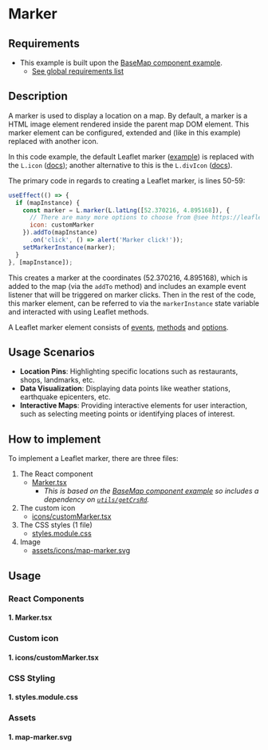 
<Meta of={MarkerStories} />

# Marker
## Requirements

- This example is built upon the [BaseMap component example](../?path=/docs/react-baselayer--docs).
  - [See global requirements list](../?path=/docs/global-requirements--docs)

## Description

A marker is used to display a location on a map. By default, a marker is a HTML image element rendered inside the parent map DOM element. This marker element can be configured, extended and (like in this example) replaced with another icon.

In this code example, the default Leaflet marker ([example](https://leafletjs.com/examples/layers-control/)) is replaced with the `L.icon` ([docs](https://leafletjs.com/reference.html#icon)); another alternative to this is the `L.divIcon` ([docs](https://leafletjs.com/reference.html#divicon)).

The primary code in regards to creating a Leaflet marker, is lines 50-59:

```js
useEffect(() => {
  if (mapInstance) {
    const marker = L.marker(L.latLng([52.370216, 4.895168]), {
      // There are many more options to choose from @see https://leafletjs.com/reference.html#marker
      icon: customMarker
    }).addTo(mapInstance)
      .on('click', () => alert('Marker click!'));
    setMarkerInstance(marker);
  }
}, [mapInstance]);
```

This creates a marker at the coordinates (52.370216, 4.895168), which is added to the map (via the `addTo` method) and includes an example event listener that will be triggered on marker clicks. Then in the rest of the code, this marker element, can be referred to via the `markerInstance` state variable and interacted with using Leaflet methods.

A Leaflet marker element consists of [events](https://leafletjs.com/reference.html#marker-move), [methods](https://leafletjs.com/reference.html#marker-l-marker) and [options](https://leafletjs.com/reference.html#marker-icon).

## Usage Scenarios

- **Location Pins**: Highlighting specific locations such as restaurants, shops, landmarks, etc.
- **Data Visualization**: Displaying data points like weather stations, earthquake epicenters, etc.
- **Interactive Maps**: Providing interactive elements for user interaction, such as selecting meeting points or identifying places of interest.

## How to implement

To implement a Leaflet marker, there are three files:

1. The React component
    * [Marker.tsx](#1-markertsx)
      * *This is based on the [BaseMap component example](../?path=/docs/react-baselayer--docs) so includes a dependency on [`utils/getCrsRd`](../?path=/docs/react-baselayer--docs#1-getcrsrdts).*
2. The custom icon
    * [icons/customMarker.tsx](#1-iconscustommarkertsx)
3. The CSS styles (1 file)
    * [styles.module.css](#1-stylesmodulecss)
3. Image
    * [assets/icons/map-marker.svg](#1-map-markersvg)

## Usage

### React Components

#### 1. Marker.tsx

<Source code={Marker} />

### Custom icon

#### 1. icons/customMarker.tsx

<Source code={customMarker} />

### CSS Styling

#### 1. styles.module.css

<Source code={styles} />

### Assets

#### 1. map-marker.svg

<Source code={icon} />
